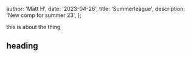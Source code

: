
  author: 'Matt H',
  date: '2023-04-26',
  title: 'Summerleague',
  description:
    'New comp for summer 23',
};


this is about the thing

## heading

